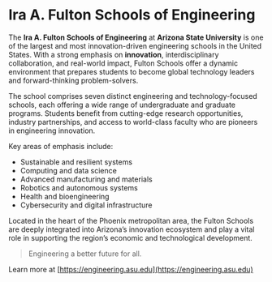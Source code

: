 # Ira A. Fulton Schools of Engineering

The **Ira A. Fulton Schools of Engineering** at **Arizona State University** is one of the largest and most 
innovation-driven engineering schools in the United States. With a strong emphasis on **innovation**, interdisciplinary 
collaboration, and real-world impact, Fulton Schools offer a dynamic environment that prepares students to become global 
technology leaders and forward-thinking problem-solvers.

The school comprises seven distinct engineering and technology-focused schools, each offering a wide range of undergraduate 
and graduate programs. Students benefit from cutting-edge research opportunities, industry partnerships, and access to 
world-class faculty who are pioneers in engineering innovation.

Key areas of emphasis include:

- Sustainable and resilient systems  
- Computing and data science  
- Advanced manufacturing and materials  
- Robotics and autonomous systems  
- Health and bioengineering  
- Cybersecurity and digital infrastructure  

Located in the heart of the Phoenix metropolitan area, the Fulton Schools are deeply integrated into Arizona’s innovation 
ecosystem and play a vital role in supporting the region’s economic and technological development.

> Engineering a better future for all.

Learn more at [https://engineering.asu.edu](https://engineering.asu.edu)
